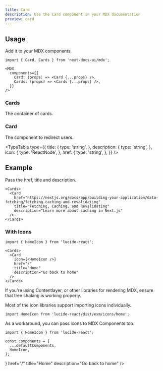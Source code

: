 ```yaml
---
title: Card
description: Use the Card component in your MDX documentation
preview: card
---
```



## Usage

Add it to your MDX components.

```mdx {5-6}
import { Card, Cards } from 'next-docs-ui/mdx';

<MDX
  components={{
    Card: (props) => <Card {...props} />,
    Cards: (props) => <Cards {...props} />,
  }}
/>
```

### Cards

The container of cards.

### Card

The component to redirect users.

<TypeTable
  type={{
    title: {
      type: 'string',
    },
    description: {
      type: 'string',
    },
    icon: {
      type: 'ReactNode',
    },
    href: {
      type: 'string',
    },
  }}
/>

## Example

Pass the href, title and description.

```mdx
<Cards>
  <Card
    href="https://nextjs.org/docs/app/building-your-application/data-fetching/fetching-caching-and-revalidating"
    title="Fetching, Caching, and Revalidating"
    description="Learn more about caching in Next.js"
  />
</Cards>
```

<Cards>
  <Card
    href="https://nextjs.org/docs/app/building-your-application/data-fetching/fetching-caching-and-revalidating"
    title="Fetching, Caching, and Revalidating"
    description="Learn more about caching in Next.js"
  />
</Cards>

### With Icons

```mdx
import { HomeIcon } from 'lucide-react';

<Cards>
  <Card
    icon={<HomeIcon />}
    href="/"
    title="Home"
    description="Go back to home"
  />
</Cards>
```

<Callout title="Tree Shaking" type="warn">

If you're using Contentlayer, or other libraries for rendering MDX, ensure that
tree shaking is working properly.

Most of the icon libraries support importing icons individually.

```tsx
import HomeIcon from 'lucide-react/dist/esm/icons/home';
```

As a workaround, you can pass icons to MDX Components too.

```tsx
import { HomeIcon } from 'lucide-react';

const components = {
  ...defaultComponents,
  HomeIcon,
};
```

</Callout>

<Cards>
  <Card
    icon={<HomeIcon />}
    href="/"
    title="Home"
    description="Go back to home"
  />
</Cards>
